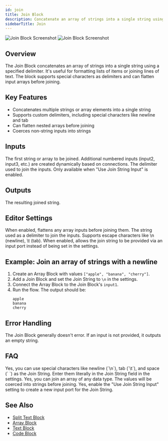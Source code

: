 ```yaml
---
id: join
title: Join Block
description: Concatenate an array of strings into a single string using a specified delimiter
sidebarTitle: Join
---
```


<Frame>
  <img src="/block-reference/assets/join_light.png" alt="Join Block Screenshot" className="block dark:hidden" />
  <img src="/block-reference/assets/join_dark.png" alt="Join Block Screenshot" className="hidden dark:block" />
</Frame>

## Overview
The Join Block concatenates an array of strings into a single string using a specified delimiter. It's useful for formatting lists of items or joining lines of text. The block supports special characters as delimiters and can flatten input arrays before joining.

## Key Features

- Concatenates multiple strings or array elements into a single string
- Supports custom delimiters, including special characters like newline and tab
- Can flatten nested arrays before joining
- Coerces non-string inputs into strings

## Inputs

<ParamField path="input1" type="string | any[]">
  The first string or array to be joined. Additional numbered inputs (input2, input3, etc.) are created dynamically based on connections.
</ParamField>

<ParamField path="joinString" type="string">
  The delimiter used to join the inputs. Only available when "Use Join String Input" is enabled.
</ParamField>

## Outputs

<ResponseField name="output" type="string">
  The resulting joined string.
</ResponseField>

## Editor Settings

<ParamField path="flatten" type="boolean" default={true}>
  When enabled, flattens any array inputs before joining them.
</ParamField>

<ParamField path="joinString" type="string" default="\n">
  The string used as a delimiter to join the inputs. Supports escape characters like \n (newline), \t (tab).
</ParamField>

<ParamField path="useJoinStringInput" type="boolean" default={false}>
  When enabled, allows the join string to be provided via an input port instead of being set in the settings.
</ParamField>

## Example: Join an array of strings with a newline

1. Create an Array Block with values `["apple", "banana", "cherry"]`.
2. Add a Join Block and set the Join String to `\n` in the settings.
3. Connect the Array Block to the Join Block's `input1`.
4. Run the flow. The output should be:
   ```
   apple
   banana
   cherry
   ```

## Error Handling

The Join Block generally doesn't error. If an input is not provided, it outputs an empty string.

## FAQ

<AccordionGroup>
  <Accordion title="Can I use special characters as the Join String?">
    Yes, you can use special characters like newline (`\n`), tab (`\t`), and space (` `) as the Join String. Enter them literally in the Join String field in the settings.
  </Accordion>

  <Accordion title="Can I join an array of non-string values?">
    Yes, you can join an array of any data type. The values will be coerced into strings before joining.
  </Accordion>

  <Accordion title="Can I use a dynamic Join String?">
    Yes, enable the "Use Join String Input" setting to create a new input port for the Join String.
  </Accordion>
</AccordionGroup>

## See Also

- [Split Text Block](/block-reference/modifiers/split-text)
- [Array Block](/block-reference/data/array)
- [Text Block](/block-reference/data/text)
- [Code Block](/block-reference/code/code)

